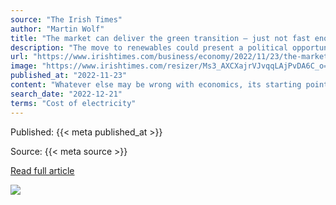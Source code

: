 ```yaml
---
source: "The Irish Times"
author: "Martin Wolf"
title: "The market can deliver the green transition — just not fast enough"
description: "The move to renewables could present a political opportunity for leaders"
url: "https://www.irishtimes.com/business/economy/2022/11/23/the-market-can-deliver-the-green-transition-just-not-fast-enough/"
image: "https://www.irishtimes.com/resizer/Ms3_AXCXajrVJvqqLAjPvDA6C_o=/1200x630/filters:format(jpg):quality(70)/cloudfront-eu-central-1.images.arcpublishing.com/irishtimes/KOTIOH5FLBCY7NIDKF5HO7IBUA"
published_at: "2022-11-23"
content: "Whatever else may be wrong with economics, its starting point is correct: people do indeed respond to incentives. Suppose renewables provided the dominant technologies for energy supply; suppose, in … [+5634 chars]"
search_date: "2022-12-21"
terms: "Cost of electricity"
---
```



Published: {{< meta published_at >}}


Source: {{< meta source >}}


[Read full article]({{< meta url >}})



![](`r rmarkdown::metadata$image[1]`)
